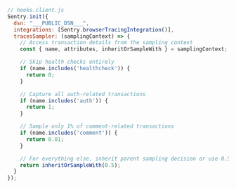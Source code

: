 ```javascript
// hooks.client.js
Sentry.init({
  dsn: "___PUBLIC_DSN___",
  integrations: [Sentry.browserTracingIntegration()],
  tracesSampler: (samplingContext) => {
    // Access transaction details from the sampling context
    const { name, attributes, inheritOrSampleWith } = samplingContext;

    // Skip health checks entirely
    if (name.includes('healthcheck')) {
      return 0;
    }

    // Capture all auth-related transactions
    if (name.includes('auth')) {
      return 1;
    }

    // Sample only 1% of comment-related transactions
    if (name.includes('comment')) {
      return 0.01;
    }

    // For everything else, inherit parent sampling decision or use 0.5
    return inheritOrSampleWith(0.5);
  }
});
```

